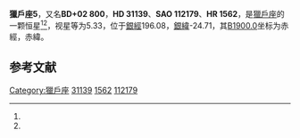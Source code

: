 {{Starbox begin
| name = 獵戶座5
}}
{{Starbox observe
| epoch = [[J2000.0|J2000.0]]
| constell = [[獵戶座|獵戶座]]<ref name=SIMBAD>{{cite web
 | url=http://simbad.u-strasbg.fr/simbad/sim-id?Ident=HR+1562
 | title=Pulsating variable Star
 | publisher=Centre de Données astronomiques de Strasbourg
 | work=SIMBAD
 | accessdate=2012-07-13
 | archive-date=2016-03-18
 | archive-url=https://web.archive.org/web/20160318090540/http://simbad.u-strasbg.fr/simbad/sim-id?Ident=HR+1562
 | dead-url=no
 }}</ref><ref name=DATA>{{cite web
 | url=http://vizier.u-strasbg.fr/viz-bin/VizieR-5?-out.add=.&-source=5050&-corr=PK=HR&-out.max=9999&HR=1562
 | title=VizieR Detailed Page
 | accessdate=2012-07-13
 | archive-date=2016-03-05
 | archive-url=https://web.archive.org/web/20160305003200/http://vizier.u-strasbg.fr/viz-bin/VizieR-5?-out.add=.&-source=5050&-corr=PK=HR&-out.max=9999&HR=1562
 | dead-url=no
 }}</ref>
| 星官 = 
| ra = {{RA|4|53|22.8}}<ref name=SIMBAD /><ref name=DATA />
| dec = {{DEC|+2|30|29}}<ref name=SIMBAD /><ref name=DATA />
| appmag_v = 5.33<ref name=SIMBAD /><ref name=DATA />
}}
{{Starbox character
| class = M1III<ref name=SIMBAD /><ref name=DATA />
| b-v = 1.64<ref name=SIMBAD /><ref name=DATA />
| u-b = 1.95<ref name=SIMBAD /><ref name=DATA />
| r-i = 0.91E<ref name=SIMBAD /><ref name=DATA />
| variable = 
}}
{{Starbox astrometry
| radial_v = 1.95
| prop_mo_ra = 13
| parallax = 0.01
| p_error = 
}}
{{Starbox catalog
| names =BD+02 800，[[SAO星表|SAO]] 112179，[[HD星表|HD]] 31139，[[HR星表|HR]] 1562}}
{{Starbox reference |Simbad=HR+1562}}
{{Starbox end}}

'''獵戶座5'''，又名'''BD+02 800'''，'''HD 31139'''、'''SAO 112179'''、'''HR 1562'''，是[[獵戶座|獵戶座]]的一颗恒星<ref name=SIMBAD /><ref name=DATA />，视星等为5.33，位于[[銀道座標系|銀經]]196.08，[[銀道座標系|銀緯]]-24.71，其[[B1900.0|B1900.0]]坐标为赤經{{RA|4|48|9.8}}，赤緯{{DEC|+2|-24.71|35}}。

== 参考文献 ==
{{reflist}}

{{star-stub}}

{{獵戶座恒星}}
{{星官|参旗|9|12}}
[[Category:獵戶座|Category:獵戶座]]
[[Category:HD和HDE天體|31139]]
[[Category:HR天體|1562]]
[[Category:SAO天體|112179]]